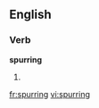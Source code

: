==English==

===Verb===
'''spurring'''

# {{present participle of|[[spur]]}}

[[fr:spurring]]
[[vi:spurring]]